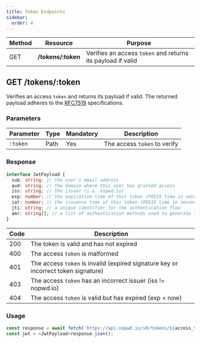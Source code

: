 ```yaml
---
title: Token Endpoints
sidebar:
  order: 4
---
```


| Method | Resource            | Purpose                                                     |
| ------ | ------------------- | ----------------------------------------------------------- |
| GET    | **/tokens/\:token** | Verifies an access `token` and returns its payload if valid |

## GET /tokens/\:token

Verifies an access `token` and returns its payload if valid.
The returned payload adheres to the [RFC7519](https://tools.ietf.org/html/rfc7519) specifications.

### Parameters

| Parameter | Type | Mandatory | Description                  |
| --------- | ---- | --------- | ---------------------------- |
| `:token`   | Path | Yes       | The access `token` to verify |

### Response

```ts
interface JwtPayload {
  sub: string; // the user's email address
  aud: string; // the domain where this user has granted access
  iss: string; // the issuer (i.e. nopwd.io)
  exp: number; // the expiration time of this token (POSIX time in seconds)
  iat: number; // the issuance time of this token (POSIX time in seconds)
  jti: string; // a unique identifier for the authentication flow
  amr: string[]; // a list of authentication methods used to generate this token, e.g., "webauthn" or "magiclink"
}
```

| Code | Description                                                                    |
| ---- | ------------------------------------------------------------------------------ |
| 200  | The token is valid and has not expired                                         |
| 400  | The access `token` is malformed                                                |
| 401  | The access `token` is invalid (expired signature key or incorrect token signature) |
| 403  | The access `token` has an incorrect issuer (iss != nopwd.io)                   |
| 404  | The access `token` is valid but has expired (exp < now)                        |

### Usage

```ts
const response = await fetch(`https://api.nopwd.io/v0/tokens/${access_token}`);
const jwt = <JwtPayload>response.json();
```

